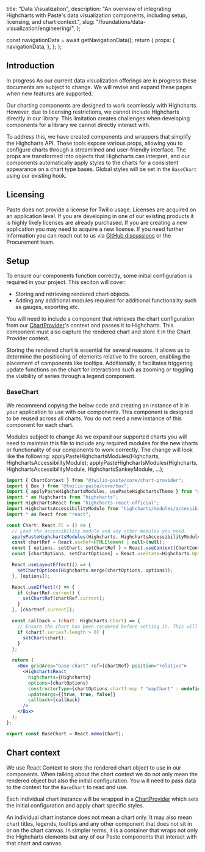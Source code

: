   title: "Data Visualization",
  description: "An overview of integrating Highcharts with Paste's data visualization components, including setup, licensing, and chart context.",
  slug: "/foundations/data-visualization/engineering/",
};





  const navigationData = await getNavigationData();
  return {
    props: {
      navigationData,
    },
  };
};

<GenericHeader name={meta.title} description={meta.description} categoryRoute={SidebarCategoryRoutes.FOUNDATIONS}>
  <PageHeaderSeparator>
    <Separator orientation="horizontal" />
  </PageHeaderSeparator>
</GenericHeader>

<contentwrapper>

<PageAside data={mdxHeadings} />

<content>

## Introduction

<Box marginBottom="space60">
  <Callout variant="neutral">
    <CalloutHeading>In progress</CalloutHeading>
    <CalloutText>As our current data visualization offerings are in progress these documents are subject to change. We will revise and expand these pages when new features are supported.</CalloutText>
  </Callout>
</Box>

Our charting components are designed to work seamlessly with Highcharts. However, due to licensing restrictions, we cannot include Highcharts directly in our library. This limitation creates challenges when developing components for a library we cannot directly interact with.

To address this, we have created components and wrappers that simplify the Highcharts API. These tools expose various props, allowing you to configure charts through a streamlined and user-friendly interface. The props are transformed into objects that Highcharts can interpret, and our components automatically apply styles to the charts for a consistent appearance on a chart type bases. Global styles will be set in the `BaseChart` using our existing hook.

## Licensing

Paste does not provide a license for Twilio usage. Licenses are acquired on an application level. If you are developing in one of our existing products it is highly likely licenses are already purchased. If you are creating a new application you may need to acquire a new license. If you need further information you can reach out to us via [GitHub discussions](https://github.com/twilio-labs/paste/discussions/new?category=q-a) or the Procurement team.

## Setup

To ensure our components function correctly, some initial configuration is required in your project. This seciton will cover:
- Storing and retrieving rendered chart objects.
- Adding any additional modules required for additional functionality such as gauges, exporting etc.

You will need to include a component that retrieves the chart configuration from our [ChartProvider](/components/chart-provider)'s context and passes it to Highcharts. This component must also capture the rendered chart and store it in the Chart Provider context.

Storing the rendered chart is essential for several reasons. It allows us to determine the positioning of elements relative to the screen, enabling the placement of components like tooltips. Additionally, it facilitates triggering update functions on the chart for interactions such as zooming or toggling the visibility of series through a legend component.

### BaseChart

We recommend copying the below code and creating an instance of it in your application to use with our components. This component is designed to be reused across all charts. You do not need a new instance of this component for each chart.

<Box marginBottom="space60">
  <Callout variant="warning">
    <CalloutHeading>Modules subject to change</CalloutHeading>
    <CalloutText>As we expand our supported charts you will need to maintain this file to include any required modules for the new charts or functionality of our components to work correctly. The change will look like the following:</CalloutText>
    <CalloutText><InlineCode>applyPasteHighchartsModules(Highcharts, HighchartsAccessibilityModule);</InlineCode></CalloutText>
    <CalloutText><InlineCode>applyPasteHighchartsModules(Highcharts, HighchartsAccessibilityModule, HighchartsSankeyModule, ...);</InlineCode></CalloutText>
  </Callout>
</Box>

```jsx
import { ChartContext } from "@twilio-paste/core/chart-provider";
import { Box } from "@twilio-paste/core/box";
import { applyPasteHighchartsModules, usePasteHighchartsTheme } from "@twilio-paste/core/data-visualization-library";
import * as Highcharts from "highcharts";
import HighchartsReact from "highcharts-react-official";
import HighchartsAccessibilityModule from "highcharts/modules/accessibility";
import * as React from "react";

const Chart: React.FC = () => {
  // Load the accessibility module and any other modules you need.
  applyPasteHighchartsModules(Highcharts, HighchartsAccessibilityModule);
  const chartRef = React.useRef<HTMLElement | null>(null);
  const { options, setChart, setChartRef } = React.useContext(ChartContext);
  const [chartOptions, setChartOptions] = React.useState<Highcharts.Options>(usePasteHighchartsTheme(options));

  React.useLayoutEffect(() => {
    setChartOptions(Highcharts.merge(chartOptions, options));
  }, [options]);

  React.useEffect(() => {
    if (chartRef.current) {
      setChartRef(chartRef.current);
    }
  }, [chartRef.current]);

  const callback = (chart: Highcharts.Chart) => {
    // Ensure the chart has been rendered before setting it. This will cause issues in our components if the series is empty.
    if (chart?.series?.length > 0) {
      setChart(chart);
    }
  };

  return (
    <Box gridArea="base-chart" ref={chartRef} position="relative">
      <HighchartsReact
        highcharts={Highcharts}
        options={chartOptions}
        constructorType={chartOptions.chart?.map ? "mapChart" : undefined}
        updateArgs={[true, true, false]}
        callback={callback}
      />
    </Box>
  );
};

export const BaseChart = React.memo(Chart);
```
## Chart context

We use React Context to store the rendered chart object to use in our components. When talking about the chart context we do not only mean the rendered object but also the initial configuration. You will need to pass data to the context for the `BaseChart` to read and use.

Each individual chart instance will be wrapped in a [ChartProvider](/components/chart-provider) which sets the initial configuration and apply chart specific styles.

An individual chart instance does not mean a chart only. It may also mean chart titles, legends, tooltips and any other component that does not sit in or on the chart canvas. In simpler terms, it is a container that wraps not only the Highcharts elements but any of our Paste components that interact with that chart and canvas.

</content>

</contentwrapper>
